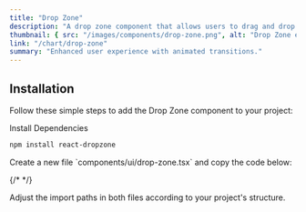 ```yaml
---
title: "Drop Zone"
description: "A drop zone component that allows users to drag and drop files into a container."
thumbnail: { src: "/images/components/drop-zone.png", alt: "Drop Zone example" }
link: "/chart/drop-zone"
summary: "Enhanced user experience with animated transitions."
---
```


<ComponentPreview name="drop-zone-demo" />

## Installation

Follow these simple steps to add the Drop Zone component to your project:

<Steps>

<Step>
Install Dependencies
</Step>

```bash 
npm install react-dropzone 
```

<Step>
    Create a new file `components/ui/drop-zone.tsx` and copy the code below:
</Step>

{/* <CollapsibleSource name="drop-zone" /> */}

<Step>
    Adjust the import paths in both files according to your project's structure.
</Step>

</Steps>
